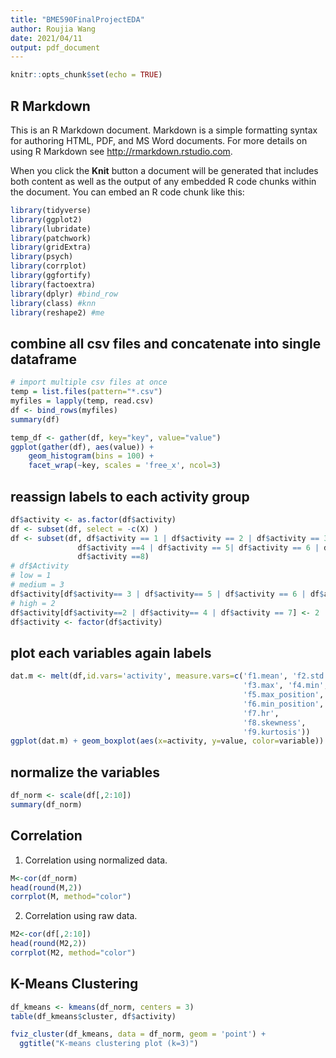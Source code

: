 ```yaml
---
title: "BME590FinalProjectEDA"
author: Roujia Wang
date: 2021/04/11
output: pdf_document
---
```


```r
knitr::opts_chunk$set(echo = TRUE)
```

## R Markdown

This is an R Markdown document. Markdown is a simple formatting syntax for authoring HTML, PDF, and MS Word documents. For more details on using R Markdown see <http://rmarkdown.rstudio.com>.

When you click the **Knit** button a document will be generated that includes both content as well as the output of any embedded R code chunks within the document. You can embed an R code chunk like this:

```r
library(tidyverse)
library(ggplot2)
library(lubridate)
library(patchwork)
library(gridExtra)
library(psych)
library(corrplot)
library(ggfortify)
library(factoextra)
library(dplyr) #bind_row
library(class) #knn
library(reshape2) #me
```

## combine all csv files and concatenate into single dataframe

```r
# import multiple csv files at once
temp = list.files(pattern="*.csv")
myfiles = lapply(temp, read.csv)
df <- bind_rows(myfiles)
summary(df)
```


```r
temp_df <- gather(df, key="key", value="value")
ggplot(gather(df), aes(value)) + 
    geom_histogram(bins = 100) + 
    facet_wrap(~key, scales = 'free_x', ncol=3)
```
## reassign labels to each activity group
```r
df$activity <- as.factor(df$activity)
df <- subset(df, select = -c(X) )
df <- subset(df, df$activity == 1 | df$activity == 2 | df$activity == 3 | 
               df$activity ==4 | df$activity == 5| df$activity == 6 | df$activity == 7 | 
               df$activity ==8)
# df$Activity
# low = 1
# medium = 3
df$activity[df$activity== 3 | df$activity== 5 | df$activity == 6 | df$activity == 8] <- 3
# high = 2
df$activity[df$activity==2 | df$activity== 4 | df$activity == 7] <- 2
df$activity <- factor(df$activity)
```

## plot each variables again labels

```r
dat.m <- melt(df,id.vars='activity', measure.vars=c('f1.mean', 'f2.std', 
                                                    'f3.max', 'f4.min',
                                                    'f5.max_position', 
                                                    'f6.min_position',
                                                    'f7.hr', 
                                                    'f8.skewness',
                                                    'f9.kurtosis'))
ggplot(dat.m) + geom_boxplot(aes(x=activity, y=value, color=variable))
```

## normalize the variables

```r
df_norm <- scale(df[,2:10])
summary(df_norm)
```

## Correlation
1. Correlation using normalized data. 
```r
M<-cor(df_norm)
head(round(M,2))
corrplot(M, method="color")
```

2. Correlation using raw data. 
```r
M2<-cor(df[,2:10])
head(round(M2,2))
corrplot(M2, method="color")
```

## K-Means Clustering
```r
df_kmeans <- kmeans(df_norm, centers = 3)
table(df_kmeans$cluster, df$activity)
```

```r
fviz_cluster(df_kmeans, data = df_norm, geom = 'point') + 
  ggtitle("K-means clustering plot (k=3)")
```


```r

```

```r

```

```r

```